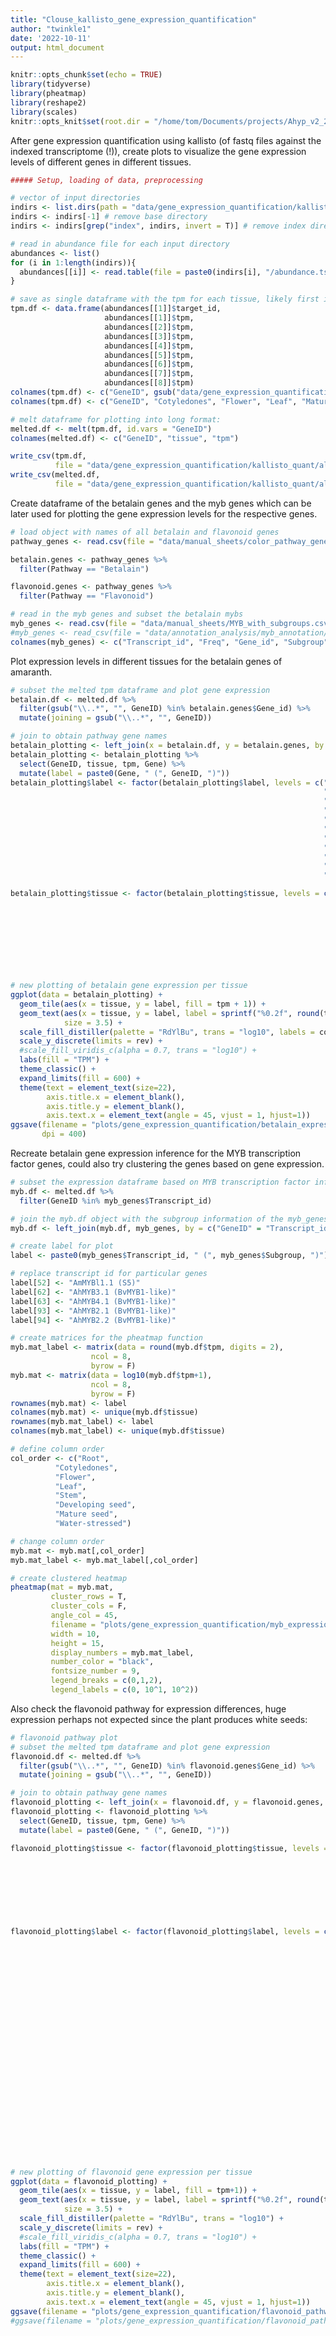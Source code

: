 ```yaml
---
title: "Clouse_kallisto_gene_expression_quantification"
author: "twinkle1"
date: '2022-10-11'
output: html_document
---
```


```r
knitr::opts_chunk$set(echo = TRUE)
library(tidyverse)
library(pheatmap)
library(reshape2)
library(scales)
knitr::opts_knit$set(root.dir = "/home/tom/Documents/projects/Ahyp_v2_2_publication/")
```

After gene expression quantification using kallisto (of fastq files against the indexed transcriptome (!)), create plots to visualize the gene expression levels of different genes in different tissues.

```r
##### Setup, loading of data, preprocessing

# vector of input directories
indirs <- list.dirs(path = "data/gene_expression_quantification/kallisto_quant")
indirs <- indirs[-1] # remove base directory
indirs <- indirs[grep("index", indirs, invert = T)] # remove index directory

# read in abundance file for each input directory
abundances <- list()
for (i in 1:length(indirs)){
  abundances[[i]] <- read.table(file = paste0(indirs[i], "/abundance.tsv"), header = T)
}

# save as single dataframe with the tpm for each tissue, likely first in wide format
tpm.df <- data.frame(abundances[[1]]$target_id,
                     abundances[[1]]$tpm,
                     abundances[[2]]$tpm,
                     abundances[[3]]$tpm,
                     abundances[[4]]$tpm,
                     abundances[[5]]$tpm,
                     abundances[[6]]$tpm,
                     abundances[[7]]$tpm,
                     abundances[[8]]$tpm)
colnames(tpm.df) <- c("GeneID", gsub("data/gene_expression_quantification/kallisto_quant/", "", indirs))
colnames(tpm.df) <- c("GeneID", "Cotyledones", "Flower", "Leaf", "Mature seed", "Root", "Stem", "Water-stressed", "Developing seed")

# melt dataframe for plotting into long format:
melted.df <- melt(tpm.df, id.vars = "GeneID")
colnames(melted.df) <- c("GeneID", "tissue", "tpm")

write_csv(tpm.df,
          file = "data/gene_expression_quantification/kallisto_quant/all_tissue_expression.csv")
write_csv(melted.df,
          file = "data/gene_expression_quantification/kallisto_quant/all_tissue_expression_long.csv")
```

Create dataframe of the betalain genes and the myb genes which can be later used for plotting the gene expression levels for the respective genes.

```r
# load object with names of all betalain and flavonoid genes
pathway_genes <- read.csv(file = "data/manual_sheets/color_pathway_genes.csv", header=T)

betalain.genes <- pathway_genes %>%
  filter(Pathway == "Betalain")

flavonoid.genes <- pathway_genes %>%
  filter(Pathway == "Flavonoid")

# read in the myb genes and subset the betalain mybs
myb_genes <- read.csv(file = "data/manual_sheets/MYB_with_subgroups.csv", header=T)
#myb_genes <- read_csv(file = "data/annotation_analysis/myb_annotation/myb_stats.csv")
colnames(myb_genes) <- c("Transcript_id", "Freq", "Gene_id", "Subgroup")

```

Plot expression levels in different tissues for the betalain genes of amaranth.

```r
# subset the melted tpm dataframe and plot gene expression
betalain.df <- melted.df %>%
  filter(gsub("\\..*", "", GeneID) %in% betalain.genes$Gene_id) %>%
  mutate(joining = gsub("\\..*", "", GeneID))

# join to obtain pathway gene names
betalain_plotting <- left_join(x = betalain.df, y = betalain.genes, by = c("joining" = "Gene_id")) 
betalain_plotting <- betalain_plotting %>%
  select(GeneID, tissue, tpm, Gene) %>%
  mutate(label = paste0(Gene, " (", GeneID, ")"))
betalain_plotting$label <- factor(betalain_plotting$label, levels = c("AhCYP76AD2 (AHp023148.1)",
                                                                      "AhCYP76AD5 (AHp000674.1)",
                                                                      "AhDODAα1 (AHp023147.1)",
                                                                      "AhDODAα2 (AHp010386.1)",
                                                                      "AhBetanidin5GT (AHp001663.1)",
                                                                      "AhBetanidin6GT (AHp005940.1)",
                                                                      "AhcDOPA5GT (AHp007219.1)",
                                                                      "AhMYB2 (AHp022773.1)",
                                                                      "AhMYB2 (AHp022773.2)",
                                                                      "AhMYB3 (AHp016530.1)",
                                                                      "AhMYB4 (AHp016531.1)"))

betalain_plotting$tissue <- factor(betalain_plotting$tissue, levels = c("Root",
                                                                          "Cotyledones",
                                                                          "Flower",
                                                                          "Leaf",
                                                                          "Stem",
                                                                          "Developing seed",
                                                                          "Mature seed",
                                                                          "Water-stressed"))


# new plotting of betalain gene expression per tissue
ggplot(data = betalain_plotting) +
  geom_tile(aes(x = tissue, y = label, fill = tpm + 1)) +
  geom_text(aes(x = tissue, y = label, label = sprintf("%0.2f", round(tpm, digits = 2))),
            size = 3.5) +
  scale_fill_distiller(palette = "RdYlBu", trans = "log10", labels = comma) +
  scale_y_discrete(limits = rev) +
  #scale_fill_viridis_c(alpha = 0.7, trans = "log10") +
  labs(fill = "TPM") +
  theme_classic() +
  expand_limits(fill = 600) +
  theme(text = element_text(size=22),
        axis.title.x = element_blank(),
        axis.title.y = element_blank(),
        axis.text.x = element_text(angle = 45, vjust = 1, hjust=1))
ggsave(filename = "plots/gene_expression_quantification/betalain_expression.png", width = 10, height = 7,
       dpi = 400)


```


Recreate betalain gene expression inference for the MYB transcription factor genes, could also try clustering the genes based on gene expression.

```r
# subset the expression dataframe based on MYB transcription factor information
myb.df <- melted.df %>%
  filter(GeneID %in% myb_genes$Transcript_id)

# join the myb.df object with the subgroup information of the myb_genes dataframe
myb.df <- left_join(myb.df, myb_genes, by = c("GeneID" = "Transcript_id"))

# create label for plot
label <- paste0(myb_genes$Transcript_id, " (", myb_genes$Subgroup, ")")

# replace transcript id for particular genes
label[52] <- "AmMYBl1.1 (S5)"
label[62] <- "AhMYB3.1 (BvMYB1-like)"
label[63] <- "AhMYB4.1 (BvMYB1-like)"
label[93] <- "AhMYB2.1 (BvMYB1-like)"
label[94] <- "AhMYB2.2 (BvMYB1-like)"

# create matrices for the pheatmap function
myb.mat_label <- matrix(data = round(myb.df$tpm, digits = 2), 
                  ncol = 8,
                  byrow = F)
myb.mat <- matrix(data = log10(myb.df$tpm+1), 
                  ncol = 8,
                  byrow = F)
rownames(myb.mat) <- label
colnames(myb.mat) <- unique(myb.df$tissue)
rownames(myb.mat_label) <- label
colnames(myb.mat_label) <- unique(myb.df$tissue)

# define column order
col_order <- c("Root",
          "Cotyledones",
          "Flower",
          "Leaf",
          "Stem",
          "Developing seed",
          "Mature seed",
          "Water-stressed")

# change column order
myb.mat <- myb.mat[,col_order]
myb.mat_label <- myb.mat_label[,col_order]

# create clustered heatmap
pheatmap(mat = myb.mat,
         cluster_rows = T,
         cluster_cols = F,
         angle_col = 45,
         filename = "plots/gene_expression_quantification/myb_expression.png",
         width = 10,
         height = 15,
         display_numbers = myb.mat_label,
         number_color = "black",
         fontsize_number = 9,
         legend_breaks = c(0,1,2),
         legend_labels = c(0, 10^1, 10^2))

```


Also check the flavonoid pathway for expression differences, huge expression perhaps not expected since the plant produces white seeds:

```r
# flavonoid pathway plot
# subset the melted tpm dataframe and plot gene expression
flavonoid.df <- melted.df %>%
  filter(gsub("\\..*", "", GeneID) %in% flavonoid.genes$Gene_id) %>%
  mutate(joining = gsub("\\..*", "", GeneID))

# join to obtain pathway gene names
flavonoid_plotting <- left_join(x = flavonoid.df, y = flavonoid.genes, by = c("joining" = "Gene_id")) 
flavonoid_plotting <- flavonoid_plotting %>%
  select(GeneID, tissue, tpm, Gene) %>%
  mutate(label = paste0(Gene, " (", GeneID, ")"))

flavonoid_plotting$tissue <- factor(flavonoid_plotting$tissue, levels = c("Root",
                                                                          "Cotyledones",
                                                                          "Flower",
                                                                          "Leaf",
                                                                          "Stem",
                                                                          "Developing seed",
                                                                          "Mature seed",
                                                                          "Water-stressed"))

flavonoid_plotting$label <- factor(flavonoid_plotting$label, levels = c("PAL_1 (AHp012752.1)",
                                                                         "PAL_2 (AHp021980.1)",
                                                                         "C4H_1 (AHp013217.1)",
                                                                         "C4H_1 (AHp013217.2)",
                                                                         "C4H_2 (AHp022384.1)",
                                                                         "C4H_3 (AHp022382.1)",
                                                                         "C4H_3 (AHp022382.2)",
                                                                         "4CL_1 (AHp014409.1)",
                                                                         "4CL_2 (AHp020962.1)",
                                                                         "CHS (AHp004305.1)",
                                                                         "CHS (AHp004305.2)",
                                                                         "CHI1 (AHp009962.1)",
                                                                         "F3-H_1 (AHp017497.1)",
                                                                         "F3-H_2 (AHp022122.1)",
                                                                         "F3-H_3 (AHp003152.1)",
                                                                         "F3-H_3 (AHp003152.2)",
                                                                         "F3-H_4 (AHp022120.1)",
                                                                         "F3-H_5 (AHp022123.1)",
                                                                         "DFR (AHp009303.1)",
                                                                         "F3H (AHp006454.1)",
                                                                         "FLS (AHp008991.1)",
                                                                         "FLS (AHp008991.2)",
                                                                         "LAR (AHp017409.1)",
                                                                         "ANR (AHp001635.1)"))


# new plotting of flavonoid gene expression per tissue
ggplot(data = flavonoid_plotting) +
  geom_tile(aes(x = tissue, y = label, fill = tpm+1)) +
  geom_text(aes(x = tissue, y = label, label = sprintf("%0.2f", round(tpm, digits = 2))),
            size = 3.5) +
  scale_fill_distiller(palette = "RdYlBu", trans = "log10") +
  scale_y_discrete(limits = rev) +
  #scale_fill_viridis_c(alpha = 0.7, trans = "log10") +
  labs(fill = "TPM") +
  theme_classic() +
  expand_limits(fill = 600) +
  theme(text = element_text(size=22),
        axis.title.x = element_blank(),
        axis.title.y = element_blank(),
        axis.text.x = element_text(angle = 45, vjust = 1, hjust=1))
ggsave(filename = "plots/gene_expression_quantification/flavonoid_pathway_expression.png", width = 10, height = 10)
#ggsave(filename = "plots/gene_expression_quantification/flavonoid_pathway_expression.png", width = 10, height = 12)
```










